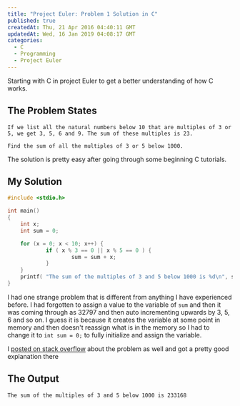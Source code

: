 ```yaml
---
title: "Project Euler: Problem 1 Solution in C"
published: true
createdAt: Thu, 21 Apr 2016 04:40:11 GMT
updatedAt: Wed, 16 Jan 2019 04:08:17 GMT
categories:
  - C
  - Programming
  - Project Euler
---
```


Starting with C in project Euler to get a better understanding of how C works.


## The Problem States

```
If we list all the natural numbers below 10 that are multiples of 3 or 5, we get 3, 5, 6 and 9. The sum of these multiples is 23.

Find the sum of all the multiples of 3 or 5 below 1000.
```

The solution is pretty easy after going through some beginning C tutorials.

## My Solution

```c
#include <stdio.h>

int main()
{
    int x;
    int sum = 0;

    for (x = 0; x < 10; x++) {
            if ( x % 3 == 0 || x % 5 == 0 ) {
                    sum = sum + x;
            }
    }
    printf( "The sum of the multiples of 3 and 5 below 1000 is %d\n", sum );
}
```

I had one strange problem that is different from anything I have experienced before. I had forgotten to assign a
value to the variable of `sum` and then it was coming through as 32797 and then auto incrementing upwards by 3, 5, 6
and so on. I guess it is because it creates the variable at some point in memory and then doesn't reassign what is in
the memory so I had to change it to `int sum = 0;` to fully initialize and assign the variable.

I [posted on stack overflow](http://stackoverflow.com/questions/36759717/c-variable-has-a-value-already) about the
problem as well and got a pretty good explanation there

## The Output

```bash
The sum of the multiples of 3 and 5 below 1000 is 233168
```
